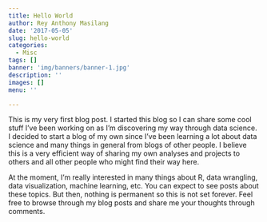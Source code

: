 ```yaml
---
title: Hello World
author: Rey Anthony Masilang
date: '2017-05-05'
slug: hello-world
categories:
  - Misc
tags: []
banner: 'img/banners/banner-1.jpg'
description: ''
images: []
menu: ''

---
```




This is my very first blog post. I started this blog so I can share some cool stuff I've been working on as I'm discovering my way through data science. I decided to start a blog of my own since I've been learning a lot about data science and many things in general from blogs of other people. I believe this is a very efficient way of sharing my own analyses and projects to others and all other people who might find their way here.  

At the moment, I'm really interested in many things about R, data wrangling, data visualization, machine learning, etc. You can expect to see posts about these topics. But then, nothing is permanent so this is not set forever. Feel free to browse through my blog posts and share me your thoughts through comments.  

